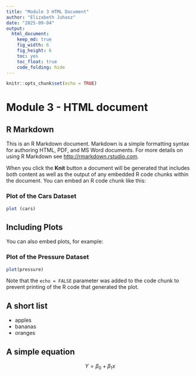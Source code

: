 ```yaml
---
title: "Module 3 HTML Document"
author: "Elizabeth Juhasz"
date: "2025-09-04"
output: 
  html_document: 
    keep_md: true
    fig_width: 6
    fig_height: 6
    toc: yes
    toc_float: true
    code_folding: hide 
---
```


```r
knitr::opts_chunk$set(echo = TRUE)
```

# Module 3 - HTML document 

## R Markdown {#nextsteps .emphasized}

This is an R Markdown document. Markdown is a simple formatting syntax for authoring HTML, PDF, and MS Word documents. For more details on using R Markdown see <http://rmarkdown.rstudio.com>.

When you click the **Knit** button a document will be generated that includes both content as well as the output of any embedded R code chunks within the document. You can embed an R code chunk like this:

### Plot of the Cars Dataset

```r
plot (cars)
```

## Including Plots

You can also embed plots, for example:

### Plot of the Pressure Dataset

```r
plot(pressure)
```

Note that the `echo = FALSE` parameter was added to the code chunk to prevent printing of the R code that generated the plot.

## A short list

-   apples
-   bananas
-   oranges

## A simple equation

$$ Y = \beta_0 + \beta_1x $$
